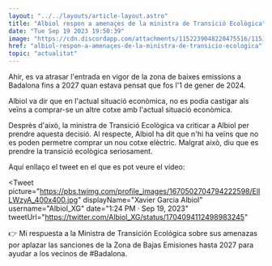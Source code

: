 ```yaml
---
layout: "../../layouts/article-layout.astro"
title: "Albiol respon a amenaçes de la ministra de Transició Ecològica"
date: "Tue Sep 19 2023 19:50:39"
image: "https://cdn.discordapp.com/attachments/1152239048220475516/1153746123249418260/albiol-clima.webp"
href: "albiol-respon-a-amenaçes-de-la-ministra-de-transicio-ecologica"
topic: "actualitat"
---
```


Ahir, es va atrasar l'entrada en vigor de la zona de baixes emissions a Badalona fins a 2027 quan estava pensat que fos l'1 de gener de 2024.

Albiol va dir que en l'actual situació econòmica, no es podia castigar als veïns a comprar-se un altre cotxe amb l'actual situació econòmica.

Desprès d'això, la ministra de Transició Ecològica va criticar a Albiol per prendre aquesta decisió. Al respecte, Albiol ha dit que n'hi ha veïns que no es poden permetre comprar un nou cotxe elèctric. Malgrat això, diu que es prendre la transició ecològica seriosament.

Aquí enllaço el tweet en el que es pot veure el video:

<Tweet
    picture="https://pbs.twimg.com/profile_images/1670502704794222598/ElILWzyA_400x400.jpg" 
    displayName="Xavier Garcia Albiol"
    username="Albiol_XG"
    date="1:24 PM · Sep 19, 2023"
    tweetUrl="https://twitter.com/Albiol_XG/status/1704094112498983245"
>
👉 Mi respuesta a la Ministra de Transición Ecológica sobre sus amenazas por aplazar las sanciones de la Zona de Bajas Emisiones hasta 2027 para ayudar a los vecinos de #Badalona.
</Tweet>